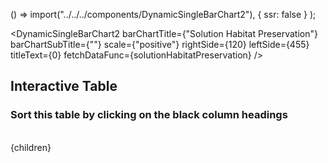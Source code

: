 


  () => import("../../../components/DynamicSingleBarChart2"),
  { ssr: false }
);

<DynamicSingleBarChart2
  barChartTitle={"Solution Habitat Preservation"}
  barChartSubTitle={""}
  scale={"positive"}
  rightSide={120}
  leftSide={455}
  titleText={0}
  fetchDataFunc={solutionHabitatPreservation}
/>
<br/>
## Interactive Table
### Sort this table by clicking on the black column headings
<br/>
<SolutionTable />

  <Article 
    focusAreaUrl={focusAreaUrl} 
    hierarchy={hierarchy} 
    site={site}
  >
    {children}
  </Article>